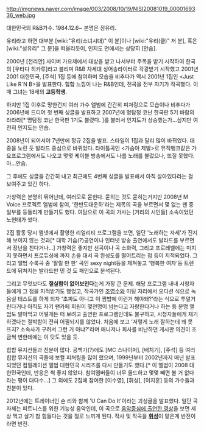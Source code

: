http://imgnews.naver.com/image/003/2008/10/19/NISI20081019_0000169336_web.jpg

대한민국의 R&B가수. 1984.12.6~ 본명은 정유리.

유리라고 하면 대부분 [wiki:"유리(소녀시대)" 이 분]이나 [wiki:"유리(쿨)" 저 분], 혹은 [wiki:"성유리" 그 분]을 떠올리듯이, 인지도 면에서는 상당히 [안습]. 

2000년 [천리안] 사이버 가요제에서 대상을 받고 나서부터 주목을 받기 시작하여 한국의 [우타다 히카루]라고 불리며 R&B 차세대 싱어송라이터로 각광받기 시작했고 2001년 2001 대한민국, [주석] 1집 등에 참여하며 모습을 비추다가 역시 2001년 1집인 <Just Like R`N B>을 발표한다. 힙합 느낌이 나는 R&B인데, 전곡을 전부 자기가 작곡했다. 이 때 그녀는 18세의 '''고등학생'''.

하지만 1집 이후로 망한건지 여러 가수 앨범에 간간히 피쳐링으로 모습이나 비추다가 2006년에 드디어 첫 번째 싱글을 발표하고 2007년에 명탐정 코난 한국판 5기 바람의 라라라[* 명탐정 코난 한국판 1기도 불렸다. ]를 불러서 인지도가 상승했는가...싶지만 여전히 인지도는 안습.

2008년이 되어서야 7년만에 정규 2집을 발표. 스타일이 1집과 달리 많이 바뀌었다. 대중을 노린 듯 발라드 중심으로 바뀌었다. 타이틀곡인 <가슴아 제발>로 뮤직뱅크같은 가요프로그램에서도 나오고 몇몇 케이블 방송에서도 나름 노래를 불렀으나, 뜨질 못했다. 아...안습.

그 후에도 싱글을 간간히 내고 최근에도 4번째 싱글을 발표해서 아직 살아있다라는 걸 보여주고 있긴 하다.

가창력은 분명히 뛰어난데, 여러모로 묻힌다. 묻히는 것도 묻히는거지만 2008년 M Voice 프로젝트 앨범에 참여, '한반도대운하'라는 제목의 곡을 부르면서 몇 없는 팬 중 일부를 등돌리게 만들기도 했다. 여담으로 이 곡의 가사는 [거리의 시인들] 소속이었던 노현태가 썼다.

2집 활동 당시 엠넷에서 촬영한 리얼리티 프로그램을 보면, 일단 '노래하는 자세'가 진지해 보이지 않는 것과[* 대학 기습(?)공연이나 인터넷 방송 출연에서도 발라드를 부르면서 장난을 친다거나...] 가창력은 좋지만 선곡이나 곡 소화력, 그리고 프로레벨에는 미치지 못하면서 프로듀싱에 까지 손을 대서 곡 완성도를 떨어트리는 점 등이 지적되었다. 그리고 앨범 수록곡 중 '팔릴 만 한' 곡인 sexy night등을 제쳐놓고 '행복한 여자'등 트렌드에 뒤쳐지는 발라드만 민 것 도 패인으로 분석된다.

그리고 무엇보다도 '''절실함이 없어보인다'''는게 가장 큰 문제. 해당 프로그램 내내 시청자들에게 그 점을 지적받기도 했었고, 작곡가인 [[조영수]]와 미팅 자리에서 오디션 식으로 녹음실 테스트를 하게 되자 '초짜도 아니고 이 짬밥에 이런거 해야돼?'라는 식으로 투덜거린다거나 아직도 자기 팬카페 회원이 몇천명이 넘는다고 자랑한다거나 하는 등 분명 앨범도 말아먹고 어떻게든 떠 보려고 출연한 프로그램인데도 불구하고, 시청자들에게 재기하겠다는 절박함이 전혀 어필되지를 않았다. 처음에 보고 '저렇게 노래 잘하는데 왜 못 뜨지? 소속사가 구려서 그런 거 아냐?'라며 매니저나 회사를 비난하던 게시판 의견이 조금씩 변한데에는 이 탓도 있을 듯.

힙합 뮤지션들과 친분이 많다. 공백기(?)에도 [MC 스나이퍼], [배치기], [주석] 등 여러 힙합 뮤지션의 곡들에 보컬 피쳐링을 많이 했으며, 1999년부터 2002년까지 매년 발표되었던 컴필레이션 앨범 대한민국 시리즈를 다시 만들기도 했다.[* 이 앨범이 2008 대한민국인데, 반응은 썩 좋지 않았다. 참여멤버들이 너무 올드하고 몇몇 빼면 볼 거 없다라는 평이 대다수...] 그 외에도 2집에 참여한 [이수영], [휘성], [이지훈] 등의 가수들과 친분이 있다.

2012년에는 트레이너인 숀 리와 함께 'U Can Do It'이라는 괴싱글을 발표했다. 일단 곡 자체는 피트니스를 위한 기능성 음악인데, 이 곡으로 [http://www.youtube.com/watch?v=SGE5EO4ARq0 음악중심에 출연한 영상]을 보면 세상 먹고 살기 참 힘들다는 것을 절로 느끼게 된다. 작사 및 작곡을 '''[[휘성]]'''이 맡은게 반전이라면 반전.
